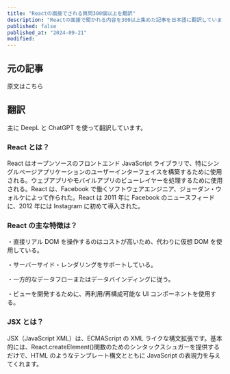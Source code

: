 ```yaml
---
title: "Reactの面接でされる質問300個以上を翻訳"
description: "Reactの面接で聞かれる内容を300以上集めた記事を日本語に翻訳しています。"
published: false
published_at: "2024-09-21"
modified:
---
```


## 元の記事

原文はこちら

<LinkCard url="https://dev.to/sakhnyuk/300-react-interview-questions-2ko4" />

## 翻訳

主に DeepL と ChatGPT を使って翻訳しています。

### React とは？

React はオープンソースのフロントエンド JavaScript ライブラリで、特にシングルページアプリケーションのユーザーインターフェイスを構築するために使用される。ウェブアプリやモバイルアプリのビューレイヤーを処理するために使用される。React は、Facebook で働くソフトウェアエンジニア、ジョーダン・ウォルケによって作られた。React は 2011 年に Facebook のニュースフィードに、2012 年には Instagram に初めて導入された。

### React の主な特徴は？

・直接リアル DOM を操作するのはコストが高いため、代わりに仮想 DOM を使用している。

・サーバーサイド・レンダリングをサポートしている。

・一方的なデータフローまたはデータバインディングに従う。

・ビューを開発するために、再利用/再構成可能な UI コンポーネントを使用する。

### JSX とは？

JSX（JavaScript XML）は、ECMAScript の XML ライクな構文拡張です。基本的には、React.createElement()関数のためのシンタックスシュガーを提供するだけで、HTML のようなテンプレート構文とともに JavaScript の表現力を与えてくれます。
